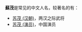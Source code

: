 '''蘇茂'''是常见的中文人名，较著名的有：
*[[苏茂_(汉朝)|苏茂 (汉朝)]]，两汉之际武将
*[[苏茂_(演员)|苏茂 (演员)]]，中国演员
{{disambig|M茂|cat=二字苏姓人名消歧义}}